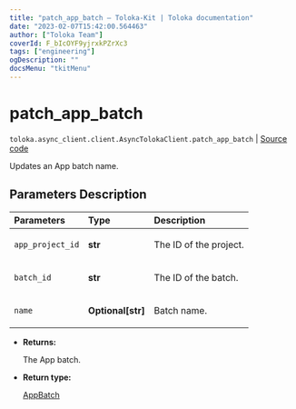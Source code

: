 ```yaml
---
title: "patch_app_batch — Toloka-Kit | Toloka documentation"
date: "2023-02-07T15:42:00.564463"
author: ["Toloka Team"]
coverId: F_bIcOYF9yjrxkPZrXc3
tags: ["engineering"]
ogDescription: ""
docsMenu: "tkitMenu"
---
```


# patch_app_batch
`toloka.async_client.client.AsyncTolokaClient.patch_app_batch` | [Source code](https://github.com/Toloka/toloka-kit/blob/v1.1.3/src/client/__init__.py#L0)

Updates an App batch name.

## Parameters Description

| Parameters | Type | Description |
| :----------| :----| :-----------|
`app_project_id`|**str**|<p>The ID of the project.</p>
`batch_id`|**str**|<p>The ID of the batch.</p>
`name`|**Optional\[str\]**|<p>Batch name.</p>

* **Returns:**

  The App batch.

* **Return type:**

  [AppBatch](/docs-new/toloka-kit/reference/toloka.client.app.AppBatch)
